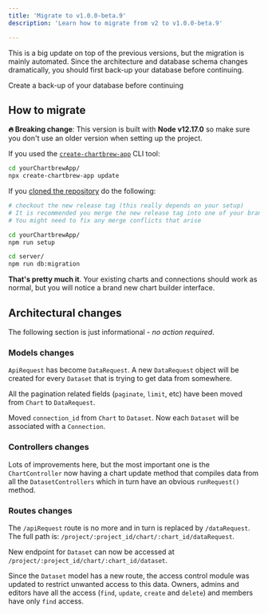 ```yaml
---
title: 'Migrate to v1.0.0-beta.9'
description: 'Learn how to migrate from v2 to v1.0.0-beta.9'

---
```


This is a big update on top of the previous versions, but the migration is mainly automated. Since the architecture and database schema changes dramatically, you should first back-up your database before continuing.

<Note>
Create a back-up of your database before continuing
</Note>

## How to migrate

**🔥 Breaking change**: This version is built with **Node v12.17.0** so make sure you don't use an older version when setting up the project.

If you used the [`create-chartbrew-app`](https://github.com/chartbrew/create-chartbrew-app) CLI tool:

```sh
cd yourChartbrewApp/
npx create-chartbrew-app update
```

If you [cloned the repository](https://github.com/chartbrew/chartbrew) do the following:

```sh
# checkout the new release tag (this really depends on your setup)
# It is recommended you merge the new release tag into one of your branches
# You might need to fix any merge conflicts that arise

cd yourChartbrewApp/
npm run setup

cd server/
npm run db:migration
```

**That's pretty much it**. Your existing charts and connections should work as normal, but you will notice a brand new chart builder interface.


## Architectural changes

The following section is just informational - _no action required_.

### Models changes

`ApiRequest` has become `DataRequest`. A new `DataRequest` object will be created for every `Dataset` that is trying to get data from somewhere.

All the pagination related fields (`paginate`, `limit`, etc) have been moved from `Chart` to `DataRequest`.

Moved `connection_id` from `Chart` to `Dataset`. Now each `Dataset` will be associated with a `Connection`.

### Controllers changes

Lots of improvements here, but the most important one is the `ChartController` now having a chart update method that compiles data from all the `DatasetControllers` which in turn have an obvious `runRequest()` method.

### Routes changes

The `/apiRequest` route is no more and in turn is replaced by `/dataRequest`. The full path is: `/project/:project_id/chart/:chart_id/dataRequest`.

New endpoint for `Dataset` can now be accessed at `/project/:project_id/chart/:chart_id/dataset`.

Since the `Dataset` model has a new route, the access control module was updated to restrict unwanted access to this data. Owners, admins and editors have all the access (`find`, `update`, `create` and `delete`) and members have only `find` access.